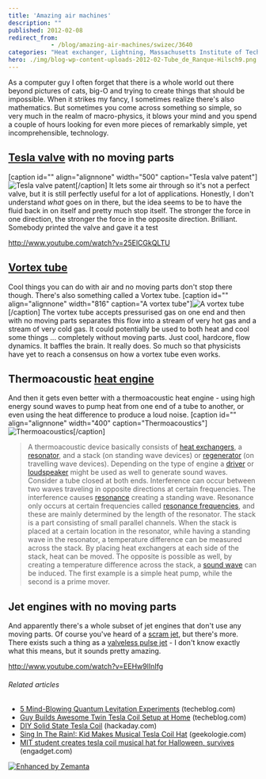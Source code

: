```yaml
---
title: 'Amazing air machines'
description: ""
published: 2012-02-08
redirect_from: 
            - /blog/amazing-air-machines/swizec/3640
categories: "Heat exchanger, Lightning, Massachusetts Institute of Technology, Nikola Tesla, Resonance, Technology, Tesla coil, Uncategorized"
hero: ./img/blog-wp-content-uploads-2012-02-Tube_de_Ranque-Hilsch9.png
---
```

As a computer guy I often forget that there is a whole world out there beyond pictures of cats, big-O and trying to create things that should be impossible. When it strikes my fancy, I sometimes realize there&#x27;s also mathematics. But sometimes you come across something so simple, so very much in the realm of macro-physics, it blows your mind and you spend a couple of hours looking for even more pieces of remarkably simple, yet incomprehensible, technology.

## [Tesla valve](http://en.wikipedia.org/wiki/Tesla_valve "Tesla valve") with no moving parts

\[caption id=&quot;&quot; align=&quot;alignnone&quot; width=&quot;500&quot; caption=&quot;Tesla valve patent&quot;]![Tesla valve patent](./img/blog-wp-content-uploads-2012-02-1329559us-teslas-valvular-conduit-figure25.gif "Tesla valve patent")\[/caption] It lets some air through so it&#x27;s not a perfect valve, but it is still perfectly useful for a lot of applications. Honestly, I don&#x27;t understand _what_ goes on in there, but the idea seems to be to have the fluid back in on itself and pretty much stop itself. The stronger the force in one direction, the stronger the force in the opposite direction. Brilliant. Somebody printed the valve and gave it a test

http://www.youtube.com/watch?v=25ElCGkQLTU

## [Vortex tube](http://en.wikipedia.org/wiki/Vortex_tube "Vortex tube")

Cool things you can do with air and no moving parts don&#x27;t stop there though. There&#x27;s also something called a Vortex tube. \[caption id=&quot;&quot; align=&quot;alignnone&quot; width=&quot;816&quot; caption=&quot;A vortex tube&quot;]![A vortex tube](./img/blog-wp-content-uploads-2012-02-Tube_de_Ranque-Hilsch9.png "A vortex tube")\[/caption] The vortex tube accepts pressurised gas on one end and then with no moving parts separates this flow into a stream of very hot gas and a stream of very cold gas. It could potentially be used to both heat and cool some things ... completely without moving parts. Just cool, hardcore, flow dynamics. It baffles the brain. It really does. So much so that physicists have yet to reach a consensus on how a vortex tube even works.

## Thermoacoustic [heat engine](http://en.wikipedia.org/wiki/Heat_engine "Heat engine")

And then it gets even better with a thermoacoustic heat engine - using high energy sound waves to pump heat from one end of a tube to another, or even using the heat difference to produce a loud noise. \[caption id=&quot;&quot; align=&quot;alignnone&quot; width=&quot;400&quot; caption=&quot;Thermoacoustics&quot;]![Thermoacoustics](./img/blog-wp-content-uploads-2012-02-400px-Machine-thermoacoustique8.png "Thermoacoustics")\[/caption]

> A thermoacoustic device basically consists of [heat exchangers](http://en.wikipedia.org/wiki/Heat_exchanger "Heat exchanger"), a [resonator](http://en.wikipedia.org/wiki/Resonator "Resonator"), and a stack (on standing wave devices) or [regenerator](http://en.wikipedia.org/wiki/Regenerative_heat_exchanger "Regenerative heat exchanger") (on travelling wave devices). Depending on the type of engine a [driver](http://en.wikipedia.org/wiki/Speaker_driver "Speaker driver") or [loudspeaker](http://en.wikipedia.org/wiki/Loudspeaker "Loudspeaker") might be used as well to generate sound waves. Consider a tube closed at both ends. Interference can occur between two waves traveling in opposite directions at certain frequencies. The interference causes [resonance](http://en.wikipedia.org/wiki/Resonance "Resonance") creating a standing wave. Resonance only occurs at certain frequencies called [resonance frequencies](http://en.wikipedia.org/wiki/Resonance "Resonance"), and these are mainly determined by the length of the resonator. The stack is a part consisting of small parallel channels. When the stack is placed at a certain location in the resonator, while having a standing wave in the resonator, a temperature difference can be measured across the stack. By placing heat exchangers at each side of the stack, heat can be moved. The opposite is possible as well, by creating a temperature difference across the stack, a [sound wave](http://en.wikipedia.org/wiki/Sound "Sound") can be induced. The first example is a simple heat pump, while the second is a prime mover.

## Jet engines with no moving parts

And apparently there&#x27;s a whole subset of jet engines that don&#x27;t use any moving parts. Of course you&#x27;ve heard of a [scram jet](http://en.wikipedia.org/wiki/Scramjet "Scramjet"), but there&#x27;s more. There exists such a thing as a [valveless pulse jet](http://en.wikipedia.org/wiki/Valveless_pulse_jet "Valveless pulse jet") - I don&#x27;t know exactly what this means, but it sounds pretty amazing.

http://www.youtube.com/watch?v=EEHw9lInIfg

###### Related articles

- [5 Mind-Blowing Quantum Levitation Experiments](http://www.techeblog.com/index.php/tech-gadget/5-mind-blowing-quantum-levitation-experiments) (techeblog.com)
- [Guy Builds Awesome Twin Tesla Coil Setup at Home](http://www.techeblog.com/index.php/tech-gadget/guy-builds-awesome-twin-tesla-coil-setup-at-home) (techeblog.com)
- [DIY Solid State Tesla Coil](http://hackaday.com/2012/02/07/diy-solid-state-tesla-coil/) (hackaday.com)
- [Sing In The Rain!: Kid Makes Musical Tesla Coil Hat](http://www.geekologie.com/2011/11/sing-in-the-rain-kid-makes-musical-tesla.php) (geekologie.com)
- [MIT student creates tesla coil musical hat for Halloween, survives](http://www.engadget.com/2011/11/15/mit-student-creates-tesla-coil-musical-hat-for-halloween-surviv/) (engadget.com)

[![Enhanced by Zemanta](http://img.zemanta.com/zemified_e.png?x-id=c9d8239c-49a5-487c-af18-e412f864313e)](http://www.zemanta.com/ "Enhanced by Zemanta")